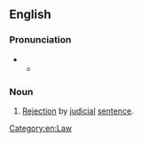 ==English==

===Pronunciation===
* {{IPA|en|/əbˌdʒuːdɪˈkeɪʃən/}}
** {{audio|en|LL-Q1860 (eng)-Vealhurl-abjudication.wav|Audio (UK)}}
*: {{rhymes|en|eɪʃən}}

===Noun===
{{en-noun|~}}

# {{lb|en|rare}} [[rejection|Rejection]] by [[judicial]] [[sentence]].
#: {{rfquotek|en|Knowles}}

{{Webster 1913}}

[[Category:en:Law]]